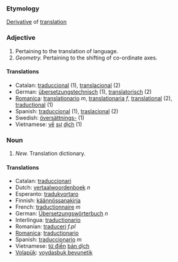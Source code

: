===Etymology===
[[Derivative]] of [[translation]]
===Adjective===
#Pertaining to the translation of language.
#''Geometry.'' Pertaining to the shifting of co-ordinate axes.
====Translations====
*Catalan: [[traduccional]] (1), [[translacional]] (2)
*German: [[übersetzungstechnisch]] (1), [[translatorisch]] (2)
*[[Romanica]]: [[translationario]] ''m'', [[translationaria]] ''f'', [[translational]] (2), [[traductional]] (1)
*Spanish: [[traduccional]] (1), [[traslacional]] (2)
*Swedish: [[översättnings-]] (1)
*Vietnamese: [[về]] [[sự]] [[dịch]] (1)

===Noun===
#''New.'' Translation dictionary.
====Translations====
*Catalan: [[traduccionari]]
*Dutch: [[vertaalwoordenboek]] ''n''
*Esperanto: [[tradukvortaro]]
*Finnish: [[käännössanakirja]]
*French: [[traductionnaire]] ''m''
*German: [[Übersetzungswörterbuch]] ''n''
*Interlingua: [[traductionario]]
*Romanian: [[traduceri]] ''f.pl''
*[[Romanica]]: [[traductionario]]
*Spanish: [[traduccionario]] ''m''
*Vietnamese: [[từ điển]] [[bản dịch]]
*[[Volapük]]: [[voydasbuk bevunetik]]